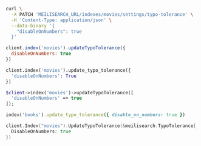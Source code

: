 <CodeGroup>

```bash cURL
curl \
  -X PATCH 'MEILISEARCH_URL/indexes/movies/settings/typo-tolerance' \
  -H 'Content-Type: application/json' \
  --data-binary '{
    "disableOnNumbers": true
  }'
```

```javascript JS
client.index('movies').updateTypoTolerance({
  disableOnNumbers: true
})
```

```python Python
client.index('movies').update_typo_tolerance({
  'disableOnNumbers': True
})
```

```php PHP
$client->index('movies')->updateTypoTolerance([
  'disableOnNumbers' => true
]);
```

```ruby Ruby
index('books').update_typo_tolerance({ disable_on_numbers: true })
```

```go Go
client.Index("movies").UpdateTypoTolerance(&meilisearch.TypoTolerance{
  DisableOnNumbers: true
})
```
</CodeGroup>